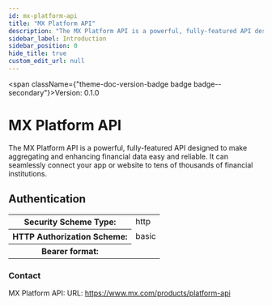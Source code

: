 ```yaml
---
id: mx-platform-api
title: "MX Platform API"
description: "The MX Platform API is a powerful, fully-featured API designed to make aggregating and enhancing financial data easy and reliable. It can seamlessly connect your app or website to tens of thousands of financial institutions."
sidebar_label: Introduction
sidebar_position: 0
hide_title: true
custom_edit_url: null
---
```



<span className={"theme-doc-version-badge badge badge--secondary"}>Version: 0.1.0</span>

# MX Platform API



The MX Platform API is a powerful, fully-featured API designed to make aggregating and enhancing financial data easy and reliable. It can seamlessly connect your app or website to tens of thousands of financial institutions.

<div style={{"marginBottom":"2rem"}}><h2 id={"authentication"} style={{"marginBottom":"1rem"}}>Authentication</h2><Tabs><TabItem label={"Basic Auth"} value={"basicAuth"}><div><table><tbody><tr><th>Security Scheme Type:</th><td>http</td></tr><tr><th>HTTP Authorization Scheme:</th><td>basic</td></tr><tr><th>Bearer format:</th><td></td></tr></tbody></table></div></TabItem></Tabs></div><div style={{"display":"flex","flexDirection":"column","marginBottom":"var(--ifm-paragraph-margin-bottom)"}}><h3 style={{"marginBottom":"0.25rem"}}>Contact</h3><span>MX Platform API: </span><span>URL: <a href={"https://www.mx.com/products/platform-api"}>https://www.mx.com/products/platform-api</a></span></div>
      